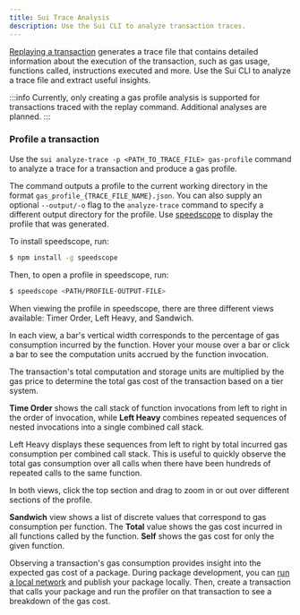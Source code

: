 ```yaml
---
title: Sui Trace Analysis
description: Use the Sui CLI to analyze transaction traces.
---
```


[Replaying a transaction](./replay.mdx) generates a trace file that contains detailed information about the execution of the transaction, such as gas usage, functions called, instructions executed and more. Use the Sui CLI to analyze a trace file and extract useful insights.

:::info
Currently, only creating a gas profile analysis is supported for transactions traced with the replay command. Additional analyses are planned.
:::

### Profile a transaction

Use the `sui analyze-trace -p <PATH_TO_TRACE_FILE> gas-profile` command to analyze a trace for a transaction and produce a gas profile. 

The command outputs a profile to the current working directory in the format `gas_profile_{TRACE_FILE_NAME}.json`. You can also supply an optional `--output/-o` flag to the `analyze-trace` command to specify a different output directory for the profile. Use [speedscope](https://www.speedscope.app/) to display the profile that was generated.

To install speedscope, run:

```sh
$ npm install -g speedscope
```

Then, to open a profile in speedscope, run:

```sh
$ speedscope <PATH/PROFILE-OUTPUT-FILE>
```

When viewing the profile in speedscope, there are three different views available: Timer Order, Left Heavy, and Sandwich. 

In each view, a bar's vertical width corresponds to the percentage of gas consumption incurred by the function. Hover your mouse over a bar or click a bar to see the computation units accrued by the function invocation. 

The transaction's total computation and storage units are multiplied by the gas price to determine the total gas cost of the transaction based on a tier system.

**Time Order** shows the call stack of function invocations from left to right in the order of invocation, while **Left Heavy** combines repeated sequences of nested invocations into a single combined call stack. 

Left Heavy displays these sequences from left to right by total incurred gas consumption per combined call stack. This is useful to quickly observe the total gas consumption over all calls when there have been hundreds of repeated calls to the same function.

In both views, click the top section and drag to zoom in or out over different sections of the profile.

**Sandwich** view shows a list of discrete values that correspond to gas consumption per function. The **Total** value shows the gas cost incurred in all functions called by the function. **Self** shows the gas cost for only the given function.

Observing a transaction's gas consumption provides insight into the expected gas cost of a package. During package development, you can [run a local network](../../guides/developer/getting-started/local-network.mdx) and publish your package locally. Then, create a transaction that calls your package and run the profiler on that transaction to see a breakdown of the gas cost.
